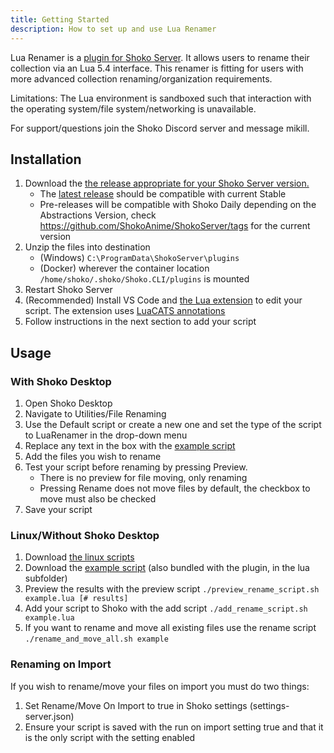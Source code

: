 ```yaml
---
title: Getting Started
description: How to set up and use Lua Renamer
---
```

Lua Renamer is a [plugin for Shoko Server](https://github.com/Mik1ll/LuaRenamer). It allows users to rename their collection via an Lua 5.4 interface.
This renamer is fitting for users with more advanced collection renaming/organization requirements.

Limitations: The Lua environment is sandboxed such that interaction with the operating system/file system/networking is unavailable.

For support/questions join the Shoko Discord server and message mikill.

## Installation

1. Download the [the release appropriate for your Shoko Server version.](https://github.com/Mik1ll/LuaRenamer/releases)
    * The [latest release](https://github.com/Mik1ll/LuaRenamer/releases/latest) should be compatible with current Stable
    * Pre-releases will be compatible with Shoko Daily depending on the Abstractions Version, check https://github.com/ShokoAnime/ShokoServer/tags for the current version
2. Unzip the files into destination
    * (Windows) `C:\ProgramData\ShokoServer\plugins`
    * (Docker) wherever the container location `/home/shoko/.shoko/Shoko.CLI/plugins` is mounted
3. Restart Shoko Server
4. (Recommended) Install VS Code and [the Lua extension](https://marketplace.visualstudio.com/items?itemName=sumneko.lua) to edit your script. The extension uses [LuaCATS annotations](https://luals.github.io/wiki/annotations/)
5. Follow instructions in the next section to add your script

## Usage

### With Shoko Desktop

1. Open Shoko Desktop
2. Navigate to Utilities/File Renaming
3. Use the Default script or create a new one and set the type of the script to LuaRenamer in the drop-down menu
4. Replace any text in the box with the [example script](https://github.com/Mik1ll/LuaRenamer/blob/master/LuaRenamer/lua/example.lua)
5. Add the files you wish to rename
6. Test your script before renaming by pressing Preview.
    * There is no preview for file moving, only renaming
    * Pressing Rename does not move files by default, the checkbox to move must also be checked
7. Save your script

### Linux/Without Shoko Desktop

1. Download [the linux scripts](https://github.com/Mik1ll/LuaRenamer/tree/master/Linux%20Scripts)
2. Download the [example script](https://github.com/Mik1ll/LuaRenamer/blob/master/LuaRenamer/lua/example.lua) (also bundled with the plugin, in the lua subfolder)
3. Preview the results with the preview script `./preview_rename_script.sh example.lua [# results]`
4. Add your script to Shoko with the add script `./add_rename_script.sh example.lua`
5. If you want to rename and move all existing files use the rename script `./rename_and_move_all.sh example`

### Renaming on Import

If you wish to rename/move your files on import you must do two things:

1. Set Rename/Move On Import to true in Shoko settings (settings-server.json)
2. Ensure your script is saved with the run on import setting true and that it is the only script with the setting enabled
